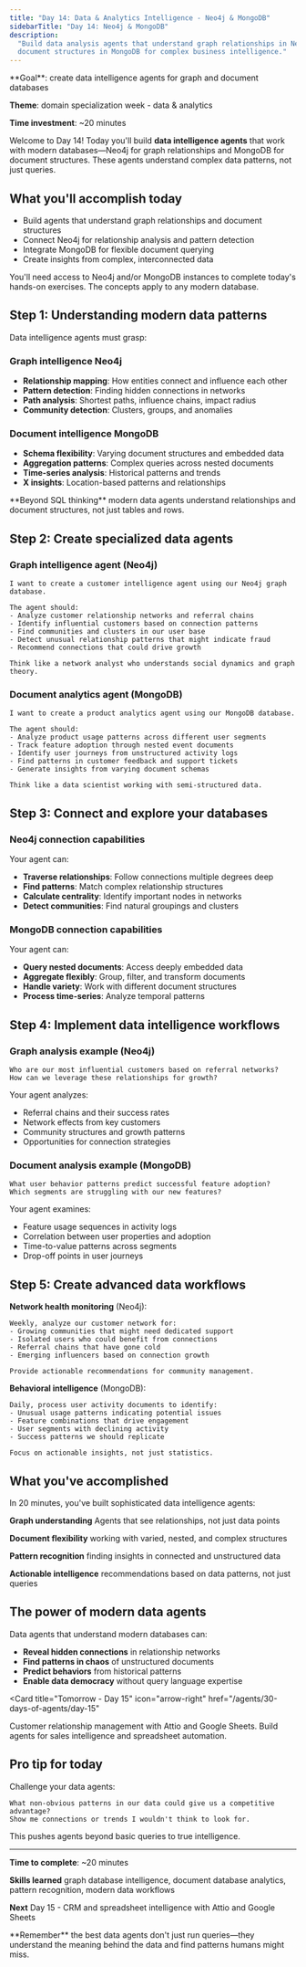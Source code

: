 ```yaml
---
title: "Day 14: Data & Analytics Intelligence - Neo4j & MongoDB"
sidebarTitle: "Day 14: Neo4j & MongoDB"
description:
  "Build data analysis agents that understand graph relationships in Neo4j and
  document structures in MongoDB for complex business intelligence."
---
```


<Card title="Day 14 challenge" icon="database">
  **Goal**: create data intelligence agents for graph and document databases

**Theme**: domain specialization week - data & analytics

**Time investment**: ~20 minutes

</Card>

Welcome to Day 14! Today you'll build **data intelligence agents** that work
with modern databases—Neo4j for graph relationships and MongoDB for document
structures. These agents understand complex data patterns, not just queries.

## What you'll accomplish today

- Build agents that understand graph relationships and document structures
- Connect Neo4j for relationship analysis and pattern detection
- Integrate MongoDB for flexible document querying
- Create insights from complex, interconnected data

<Warning>
  You'll need access to Neo4j and/or MongoDB instances to complete today's
  hands-on exercises. The concepts apply to any modern database.
</Warning>

## Step 1: Understanding modern data patterns

Data intelligence agents must grasp:

### Graph intelligence Neo4j

- **Relationship mapping**: How entities connect and influence each other
- **Pattern detection**: Finding hidden connections in networks
- **Path analysis**: Shortest paths, influence chains, impact radius
- **Community detection**: Clusters, groups, and anomalies

### Document intelligence MongoDB

- **Schema flexibility**: Varying document structures and embedded data
- **Aggregation patterns**: Complex queries across nested documents
- **Time-series analysis**: Historical patterns and trends
- **X insights**: Location-based patterns and relationships

<Tip>
  **Beyond SQL thinking** modern data agents understand relationships and
  document structures, not just tables and rows.
</Tip>

## Step 2: Create specialized data agents

### Graph intelligence agent (Neo4j)

```text
I want to create a customer intelligence agent using our Neo4j graph database.

The agent should:
- Analyze customer relationship networks and referral chains
- Identify influential customers based on connection patterns
- Find communities and clusters in our user base
- Detect unusual relationship patterns that might indicate fraud
- Recommend connections that could drive growth

Think like a network analyst who understands social dynamics and graph theory.
```

### Document analytics agent (MongoDB)

```text
I want to create a product analytics agent using our MongoDB database.

The agent should:
- Analyze product usage patterns across different user segments
- Track feature adoption through nested event documents
- Identify user journeys from unstructured activity logs
- Find patterns in customer feedback and support tickets
- Generate insights from varying document schemas

Think like a data scientist working with semi-structured data.
```

## Step 3: Connect and explore your databases

### Neo4j connection capabilities

Your agent can:

- **Traverse relationships**: Follow connections multiple degrees deep
- **Find patterns**: Match complex relationship structures
- **Calculate centrality**: Identify important nodes in networks
- **Detect communities**: Find natural groupings and clusters

### MongoDB connection capabilities

Your agent can:

- **Query nested documents**: Access deeply embedded data
- **Aggregate flexibly**: Group, filter, and transform documents
- **Handle variety**: Work with different document structures
- **Process time-series**: Analyze temporal patterns

## Step 4: Implement data intelligence workflows

### Graph analysis example (Neo4j)

```text
Who are our most influential customers based on referral networks?
How can we leverage these relationships for growth?
```

Your agent analyzes:

- Referral chains and their success rates
- Network effects from key customers
- Community structures and growth patterns
- Opportunities for connection strategies

### Document analysis example (MongoDB)

```text
What user behavior patterns predict successful feature adoption?
Which segments are struggling with our new features?
```

Your agent examines:

- Feature usage sequences in activity logs
- Correlation between user properties and adoption
- Time-to-value patterns across segments
- Drop-off points in user journeys

## Step 5: Create advanced data workflows

**Network health monitoring** (Neo4j):

```text
Weekly, analyze our customer network for:
- Growing communities that might need dedicated support
- Isolated users who could benefit from connections
- Referral chains that have gone cold
- Emerging influencers based on connection growth

Provide actionable recommendations for community management.
```

**Behavioral intelligence** (MongoDB):

```text
Daily, process user activity documents to identify:
- Unusual usage patterns indicating potential issues
- Feature combinations that drive engagement
- User segments with declining activity
- Success patterns we should replicate

Focus on actionable insights, not just statistics.
```

## What you've accomplished

In 20 minutes, you've built sophisticated data intelligence agents:

**Graph understanding** Agents that see relationships, not just data points

**Document flexibility** working with varied, nested, and complex structures

**Pattern recognition** finding insights in connected and unstructured data

**Actionable intelligence** recommendations based on data patterns, not just
queries

## The power of modern data agents

Data agents that understand modern databases can:

- **Reveal hidden connections** in relationship networks
- **Find patterns in chaos** of unstructured documents
- **Predict behaviors** from historical patterns
- **Enable data democracy** without query language expertise

<Card
  title="Tomorrow - Day 15"
  icon="arrow-right"
  href="/agents/30-days-of-agents/day-15"
>
  Customer relationship management with Attio and Google Sheets. Build agents
  for sales intelligence and spreadsheet automation.
</Card>

## Pro tip for today

Challenge your data agents:

```text
What non-obvious patterns in our data could give us a competitive advantage?
Show me connections or trends I wouldn't think to look for.
```

This pushes agents beyond basic queries to true intelligence.

---

**Time to complete**: ~20 minutes

**Skills learned** graph database intelligence, document database analytics,
pattern recognition, modern data workflows

**Next** Day 15 - CRM and spreadsheet intelligence with Attio and Google Sheets

<Tip>
  **Remember** the best data agents don't just run queries—they understand the
  meaning behind the data and find patterns humans might miss.
</Tip>
